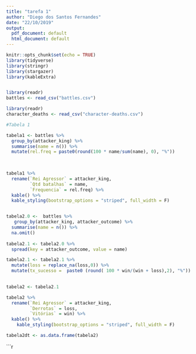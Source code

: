 ```yaml
---
title: "tarefa 1"
author: "Diego dos Santos Fernandes"
date: "22/10/2019"
output:
  pdf_document: default
  html_document: default
---
```


```r
knitr::opts_chunk$set(echo = TRUE)
library(tidyverse)
library(stringr)
library(stargazer)
library(kableExtra)


library(readr)
battles <- read_csv("battles.csv")

library(readr)
character_deaths <- read_csv("character-deaths.csv")

```


```r

#Tabela 1

tabela1 <- battles %>%
  group_by(attacker_king) %>% 
  summarise(name = n()) %>% 
  mutate(rel.freq = paste0(round(100 * name/sum(name), 0), "%"))
 

  
tabela1 %>%
  rename(`Rei Agressor` = attacker_king,
         `Qtd batalhas` = name,
         `Frequencia` = rel.freq) %>% 
  kable() %>%
  kable_styling(bootstrap_options = "striped", full_width = F)  


tabela2.0 <-  battles %>%
   group_by(attacker_king, attacker_outcome) %>% 
  summarise(name = n()) %>% 
  na.omit()
 
tabela2.1 <- tabela2.0 %>%  
  spread(key = attacker_outcome, value = name)

tabela2.1 <- tabela2.1 %>% 
  mutate(loss = replace_na(loss,0)) %>% 
  mutate(tx_sucesso =  paste0 (round( 100 * win/(win + loss),2), "%"))
  

tabela2 <- tabela2.1

tabela2 %>% 
  rename(`Rei Agressor` = attacker_king,
         `Derrotas` = loss,
         `Vitórias` = win) %>% 
  kable() %>%
    kable_styling(bootstrap_options = "striped", full_width = F)  

tabela2dt <- as.data.frame(tabela2)


```






```r









